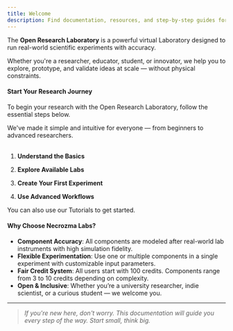 ```yaml
---
title: Welcome
description: Find documentation, resources, and step-by-step guides for using Necrozma Open Research Laboratory.
---
```


The **Open Research Laboratory** is a powerful virtual Laboratory designed to run real-world scientific experiments with accuracy. 

Whether you're a researcher, educator, student, or innovator, we help you to explore, prototype, and validate ideas at scale — without physical constraints.


#### Start Your Research Journey

To begin your research with the Open Research Laboratory, follow the essential steps below. 

We've made it simple and intuitive for everyone — from beginners to advanced researchers.
<br/>
<br/>

<Steps>

1. **Understand the Basics**  
   <LinkCard
     title="Getting Started"
     href="/guides/getting-started/"
     description="Learn how to create your first experiment or workflow, manage components, and use your credits efficiently."
   />

2. **Explore Available Labs**  
   <LinkCard
     title="Labs & Equipment"
     href="https://openresearchlaboratory.necrozmalabs.com/experiment"
     description="Browse all available virtual labs."
   />

3. **Create Your First Experiment**  
   <LinkCard
     title="Creating Experiments"
     href="https://openresearchlaboratory.necrozmalabs.com/experiment"
     description="Set up an experiment in the lab environment of your choice."
   />

4. **Use Advanced Workflows**  
   <LinkCard
     title="Workflows"
     href="https://openresearchlaboratory.necrozmalabs.com/workflow"
     description="You can also use already created workflows."
   />

</Steps>

<Aside>You can also use our Tutorials to get started.</Aside>


#### Why Choose Necrozma Labs?

- **Component Accuracy**: All components are modeled after real-world lab instruments with high simulation fidelity.
- **Flexible Experimentation**: Use one or multiple components in a single experiment with customizable input parameters.
- **Fair Credit System**: All users start with 100 credits. Components range from 3 to 10 credits depending on complexity.
- **Open & Inclusive**: Whether you’re a university researcher, indie scientist, or a curious student — we welcome you.

---


> *If you're new here, don't worry. This documentation will guide you every step of the way. Start small, think big.*